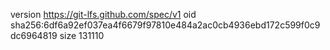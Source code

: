 version https://git-lfs.github.com/spec/v1
oid sha256:6df6a92ef037ea4f6679f97810e484a2ac0cb4936ebd172c599f0c9dc6964819
size 131110
